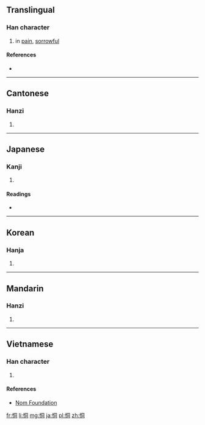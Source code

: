 ==Translingual==

===Han character===
{{Han char|rn=61|rad=心|as=06|sn=9|four=9702<sub>0</sub>|canj=心月一口 (PBMR)|ids=⿰[[忄]][[同]]}}

# in [[pain]], [[sorrowful]]

====References====
* {{Han ref|kx=0385.130|dkj=10594|dj=0717.030|hdz=42295.080|uh=606B|ud=24683|bh=ABF0|bd=44016}}

----

==Cantonese==

===Hanzi===
{{yue-hanzi|jyut=[[dung6]], [[tung1]]|y=dung6, tung1}}

# {{defn|lang=yue|sort=心06}}

----

==Japanese==

===Kanji===
{{ja-kanji|grade=|rs=心06}}

# {{defn|lang=ja|sort=心06}}

====Readings====
* {{ja-readings|on=[[どう]] (dō), [[とう]] (tō)|kun=[[いたむ]] (itamu)}}

----

==Korean==

===Hanja===
{{ko-hanja|hangeul=통|eumhun=|rv=tong|mr=t'ong|y=thong}}

# {{defn|lang=ko|sort=心06}}

----

==Mandarin==

===Hanzi===
{{cmn-hanzi|pin=[[dòng]] ([[dong4]]), [[tōng]] ([[tong1]])|wg=tung<sup>4</sup>, t'ung<sup>1</sup>}}

# {{defn|lang=cmn|sort=心06}}

----

==Vietnamese==

===Han character===
{{vi-readings|rs=心06| hanviet = [[động]], [[thông]]}}

# {{defn|lang=vi|sort=心06}}

====References====
*[http://nomfoundation.org/common/nom_details.php?codepoint=606b Nom Foundation]

[[fr:恫]]
[[li:恫]]
[[mg:恫]]
[[ja:恫]]
[[pl:恫]]
[[zh:恫]]